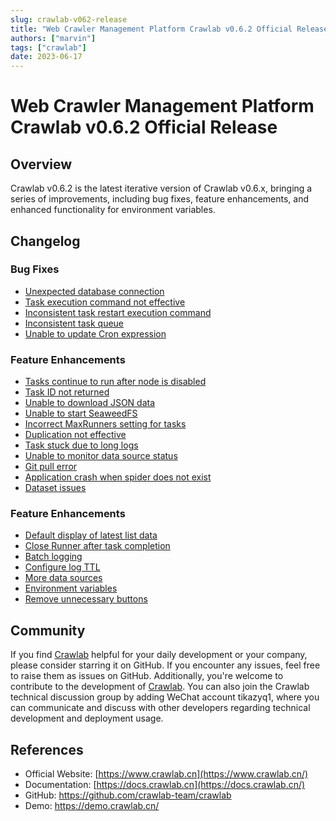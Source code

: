 ```yaml
---
slug: crawlab-v062-release
title: "Web Crawler Management Platform Crawlab v0.6.2 Official Release"
authors: ["marvin"]
tags: ["crawlab"]
date: 2023-06-17
---
```




# Web Crawler Management Platform Crawlab v0.6.2 Official Release

## Overview

Crawlab v0.6.2 is the latest iterative version of Crawlab v0.6.x, bringing a series of improvements, including bug fixes, feature enhancements, and enhanced functionality for environment variables.

## Changelog

### Bug Fixes

- [Unexpected database connection](https://github.com/crawlab-team/crawlab-core/commit/db72bfcb7dca8daa3723cfa045bf49ecdb12e68f)
- [Task execution command not effective](https://github.com/crawlab-team/crawlab-core/commit/8b7ee0560c7b938bac332b19e5df594d04da16c8)
- [Inconsistent task restart execution command](https://github.com/crawlab-team/crawlab-core/commit/193fcc36d89b105e329330cd9cfab445c3fb33f3)
- [Inconsistent task queue](https://github.com/crawlab-team/crawlab-core/commit/0a348c82c8d13d6702ca8ace3b2fa10f65f39fae)
- [Unable to update Cron expression](https://github.com/crawlab-team/crawlab-core/commit/3fd8f8abda3e8d86f9cd24a9208761397ee6afb2)

<!--truncate-->

### Feature Enhancements
- [Tasks continue to run after node is disabled](https://github.com/crawlab-team/crawlab-core/commit/d687e0e13b46c9e65f509113d83c579ee6f3c97a)
- [Task ID not returned](https://github.com/crawlab-team/crawlab-core/commit/ed5e9f0d01819c8b04a50bb6330ced1247594152)
- [Unable to download JSON data](https://github.com/crawlab-team/crawlab-core/commit/d72d932578b349e2858cb4d3309196fc27dc67af)
- [Unable to start SeaweedFS](https://github.com/crawlab-team/crawlab-core/commit/3f9dc67dbf924932a5b02966b90ca71be86a931a)
- [Incorrect MaxRunners setting for tasks](https://github.com/crawlab-team/crawlab-core/commit/d45536ec1a7c1698dbbfa8a5f99c0dd440b68dcd)
- [Duplication not effective](https://github.com/crawlab-team/crawlab-core/commit/e5b1fb5bfa09336c19875c8bd09d28e2e700a698)
- [Task stuck due to long logs](https://github.com/crawlab-team/crawlab-core/commit/68a112d4f5d6f3d95e84c5ad1435818c01267bfb)
- [Unable to monitor data source status](https://github.com/crawlab-team/crawlab-core/commit/9c40ef47ddb3abc429ea32956522801cd46a0980)
- [Git pull error](https://github.com/crawlab-team/crawlab-core/commit/ed9c36918bbda10dfb9eb9a55235d1c04141a7b9)
- [Application crash when spider does not exist](https://github.com/crawlab-team/crawlab-core/commit/cf59917a496a836153cc618d8ea20b8d55659089)
- [Dataset issues](https://github.com/crawlab-team/crawlab-ui/commit/a4065bf58d3faadd94e17764bbee8a4df012748f)

### Feature Enhancements

- [Default display of latest list data](https://github.com/crawlab-team/crawlab-core/commit/51c21cace45837b16ccc157ec969a29b80e9015e)
- [Close Runner after task completion](https://github.com/crawlab-team/crawlab-core/commit/c6356d35266072eddb544b4ca6bacc0726c358c7)
- [Batch logging](https://github.com/crawlab-team/crawlab-core/commit/84bf0f08af416061f7b37cd61c686d4e867fc963)
- [Configure log TTL](https://github.com/crawlab-team/crawlab-core/commit/13c372f3d0af4e00ec9addf6cb4fa30f26e4d418)
- [More data sources](https://github.com/crawlab-team/crawlab-core/commit/c916e80449d2d9f59e2379a2489ee8b322730efb)
- [Environment variables](https://github.com/crawlab-team/crawlab-core/commit/d1650221a32232068475cd5bb235943c3a6337b6)
- [Remove unnecessary buttons](https://github.com/crawlab-team/crawlab-ui/commit/43aab3b3d3d52dd8c81fba24e9070fda70f7f5dc)

## Community

If you find [Crawlab](https://github.com/crawlab-team/crawlab) helpful for your daily development or your company, please consider starring it on GitHub. If you encounter any issues, feel free to raise them as issues on GitHub. Additionally, you're welcome to contribute to the development of [Crawlab](https://github.com/crawlab-team/crawlab). You can also join the Crawlab technical discussion group by adding WeChat account tikazyq1, where you can communicate and discuss with other developers regarding technical development and deployment usage.

## References

- Official Website: [https://www.crawlab.cn](https://www.crawlab.cn/)
- Documentation: [https://docs.crawlab.cn](https://docs.crawlab.cn/)
- GitHub: https://github.com/crawlab-team/crawlab
- Demo: https://demo.crawlab.cn/

